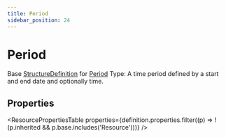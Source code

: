 ```yaml
---
title: Period
sidebar_position: 24
---
```



# Period

Base <a href="/docs/api/fhir/resources/structuredefinition">StructureDefinition</a> for <a href="/docs/api/fhir/datatypes/period">Period</a> Type: A time period defined by a start and end date and optionally time.

<Tabs queryString="section">
<TabItem value="schema" label="Schema" default>

## Properties

<ResourcePropertiesTable
  properties={definition.properties.filter((p) => !(p.inherited && p.base.includes('Resource')))}
/>

</TabItem>
  
  


</Tabs>
